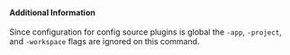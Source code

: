#### Additional Information

Since configuration for config source plugins is global the `-app`, `-project`, and `-workspace` flags are ignored on this command.
